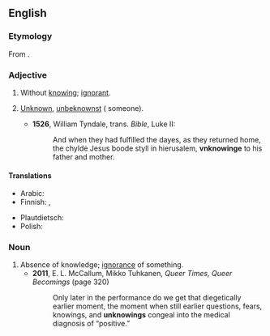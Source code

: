 ==English==

===Etymology===
From {{prefix|en|un|knowing}}.

===Adjective===
{{en-adj}}

# Without [[knowing]]; [[ignorant]].
# {{lb|en|obsolete}} [[unknown|Unknown]], [[unbeknownst]] ({{m|en|to}} someone).
#* '''1526''', William Tyndale, trans. ''Bible'', Luke II:
#*: And when they had fulfilled the dayes, as they returned home, the chylde Jesus boode styll in hierusalem, '''vnknowinge''' to his father and mother.

====Translations====
{{trans-top|without knowing}}
* Arabic: {{t|ar|جَاهِل}}
* Finnish: {{t+|fi|tietämätön}}, {{t+|fi|epätietoinen}}
{{trans-mid}}
* Plautdietsch: {{t|pdt|onweetent}}
* Polish: {{t+|pl|bezwiedny}}
{{trans-bottom}}

===Noun===
{{en-noun}}

# Absence of knowledge; [[ignorance]] of something.
#* '''2011''', E. L. McCallum, Mikko Tuhkanen, ''Queer Times, Queer Becomings'' (page 320)
#*: Only later in the performance do we get that diegetically earlier moment, the moment when still earlier questions, fears, knowings, and '''unknowings''' congeal into the medical diagnosis of “positive.”